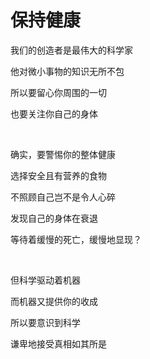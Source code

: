 # 保持健康

我们的创造者是最伟大的科学家

他对微小事物的知识无所不包

所以要留心你周围的一切

也要关注你自己的身体

<br />

确实，要警惕你的整体健康

选择安全且有营养的食物

不照顾自己岂不是令人心碎

发现自己的身体在衰退

等待着缓慢的死亡，缓慢地显现？

<p></p>

<br />

但科学驱动着机器

而机器又提供你的收成

所以要意识到科学

谦卑地接受真相如其所是
